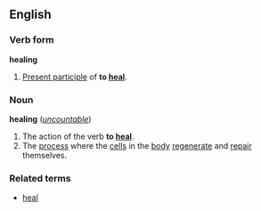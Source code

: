 ==English==
===Verb form===
'''healing'''

#[[Present participle]] of '''to [[heal]]'''.

===Noun===
'''healing''' (''[[uncountable]]'')
{{wikipedia}}

#The action of the verb '''to [[heal]]'''.
#The [[process]] where the [[cell]]s in the [[body]] [[regenerate]] and [[repair]] themselves.

===Related terms===
*[[heal]]